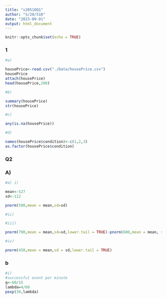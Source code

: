 ```yaml
---
title: "s20510Q1"
author: "S/20/510"
date: "2023-09-01"
output: html_document
---
```


```r
knitr::opts_chunk$set(echo = TRUE)
```

### 1

```r
#a)

housePrice<-read.csv("./Data/housePrice.csv")
housePrice
attach(housePrice)
head(housePrice,200)

#b)

summary(housePrice)
str(housePrice)

#c)

any(is.na(housePrice))

#d)

names(housePrice$condition)<-c(1,2,3)
as.factor(housePrice$condition)
```


### Q2
### A)
```r
#a) i)

mean<-527
sd<-112

pnorm(500,mean = mean,sd=sd)

#ii)

#iii)

pnorm(700,mean = mean,sd=sd,lower.tail = TRUE)-pnorm(600,mean = mean, sd = sd,lower.tail = TRUE)

#iv)

pnorm(450,mean = mean,sd = sd,lower.tail = TRUE)
```

### b
```r
#i)
#successful event per minute
q<-60/15
lambda=4/60
pexp(30,lambda)
```

